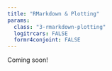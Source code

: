 ```yaml
---
title: "RMarkdown & Plotting"
params:
  class: "3-rmarkdown-plotting"
  logitrcars: FALSE
  formr4conjoint: FALSE
---
```


Coming soon!
